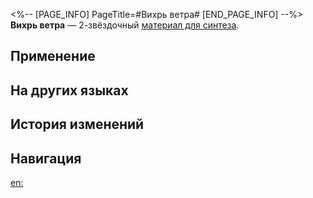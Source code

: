 <%-- [PAGE_INFO]
PageTitle=#Вихрь ветра#
[END_PAGE_INFO] --%>
{{Предмет Инфобокс
|id          = 181007
|Изображение = Предмет Вихрь ветра.png
|Тип         = Материал для синтеза
|Инвентарь   = Другие материалы
|Редкость    = 2
|Эффект      = 
|Описание    = Материал для синтеза уровня 2
|Источник1   = [[Облачная переправа: поражённые Марой солдаты и другие противники]]
|Источник2   = [[Разрушаемые предметы на Ярило-VI]]
|Источник3   = [[Владелец магазина]]
|Источник4   = [[Магазин в Административном районе]]
}}
{{Описание|Глаз бури остаётся неподвижным.<br />Даже в вакууме частицы, вовлечённые в вихрь, продолжают вращаться вокруг глаза бури.<br /><br />''- Смотри, они не остановятся, что бы ни случилось. Они просто крутятся и крутятся. Знаешь, что мне это напоминает?''<br />''- Освоение!''<br />''- ...Верно, Пом-Пом. Обещай мне, что наша первопроходческая экспедиция никогда не закончится.''}}
'''Вихрь ветра''' — 2-звёздочный [[Материалы для синтеза|материал для синтеза]].

==Применение==
{{Используется в создании}}

==На других языках==
{{На других языках
|en   = Vortex of Wind
|zhs  = 风之旋
|zht  = 風之旋
|ja   = 風の渦
|ko   = 바람의 소용돌이
|es   = Remolino de viento
|fr   = Vortex de vent
|ru   = Вихрь ветра
|th   = Vortex of Wind
|vi   = Lốc Xoáy
|de   = Vortex des Windes
|id   = Vortex of Wind
|pt   = Vórtice de Vento
}}

==История изменений==
{{История изменений|3.5}}

==Навигация==
{{Материалы синтеза Навбокс}}

[[en:]]